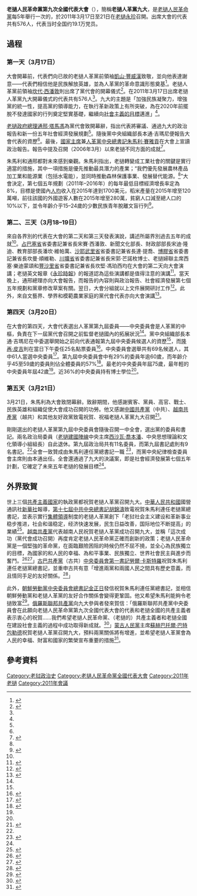 {{noteTA
|G1=Laos
}}
{{Infobox historical event
  |Event_Name     = 老撾人民革命黨第九次全國代表大會
  |Image_Name     = Flag of the Lao People's Revolutionary Party.svg
  |Imagesize      = 250px
  |Image_Alt      = 
  |Image_Caption  = 老撾人民革命黨黨旗
  |Thumb_Time     = 
  |Participants   = 576位代表（包括老撾人革黨第八屆中央委員會56名委員）
  |Location       = {{LAO}}[[永珍|永珍]]黨中央會議中心<ref>{{cite news|url=http://news.xinhuanet.com/2011-03/18/c_121201210.htm|title=老挝人民革命党九大在万象召开|author=斯宏亮|date=2011-03-18|publisher=新华社|accessdate=2014-09-09|location=万象|archive-date=2014-09-10|archive-url=https://web.archive.org/web/20140910195732/http://news.xinhuanet.com/2011-03/18/c_121201210.htm|dead-url=no}}</ref>
  |Date           = 2011年3月17日至21日（5天）
  |Result         = 選出老撾人革黨第九屆中央委員會委員<br/>通過社會經濟發展第七個五年計劃
  |URL            = 
}}

'''老撾人民革命黨第九次全國代表大會'''（{{lang-lo|​​ກອງ​ປະຊຸມ​ໃຫຍ່​ຄັ້ງທີ IX ຂອງ​ພັກ​ປະຊາຊົນ​ປະຕິວັດລາວ}}），簡稱'''老撾人革黨九大'''，是[[老撾人民革命黨|老撾人民革命黨]]每5年舉行一次的{{en-link|老撾人民革命黨全國代表大會|National Congress of the Lao People's Revolutionary Party|全國代表大會}}，於2011年3月17日至21日在[[老撾|老撾]][[永珍|永珍]]召開。出席大會的代表共有576人，代表当时全国约19.1万党员。

== 過程 ==
=== 第一天（3月17日） ===
{{老撾政治}}
大會開幕前，代表們向已故的老撾人革黨前領袖[[凱山·豐威漢|凱山·豐威漢]]致敬，並向他表達謝意——代表們相信他是民族解放英雄，並為人革黨的革命意識形態奠基<ref>{{cite web | url = http://www.kpl.net.la/english/news/newsrecord/2011/March/16.03.2011/edn1.htm | title = Party Congress delegates pay tribute to President Kayson Phomvihane | publisher = Khaosan Pathet Lao | date = 2011-03-16 | accessdate = 2013-03-31 | deadurl = yes | archiveurl = https://web.archive.org/web/20111013075532/http://kpl.net.la/english/news/newsrecord/2011/March/16.03.2011/edn1.htm | archivedate = 2011-10-13 }}</ref>。老撾人革黨前領袖[[坎代·西潘敦|坎代·西潘敦]]則出席了黨代會的開幕儀式<ref>{{cite web | url = http://kpl.net.la/english/news/newsrecord/2011/March/17.03.2011/edn1.htm | title = 9th Party Congress of the Lao People's Revolutionary Party opens | publisher = Khaosan Pathet Lao | date = 2011-03-17 | accessdate = 2013-03-31 | deadurl = yes | archiveurl = https://web.archive.org/web/20111013115445/http://kpl.net.la/english/news/newsrecord/2011/March/17.03.2011/edn1.htm | archivedate = 2011-10-13 }}</ref>。在2011年3月17日出席老撾人革黨九大開幕儀式的代表共有576人<ref name="opening"/>。九大的主題是「加強民族凝聚力，增強黨的統一性，提高黨的領導能力，在執行革新政策上有所突破，為在2020年前擺脫不發達國家的行列奠定堅實基礎，繼續向[[社會主義社會|社會主義的目標]]邁進」<ref name="openingt"/>。

[[老撾政府總理|老撾政府總理]][[通邢·塔馬馮|通邢·塔馬馮]]為黨代會致開幕辭，指出代表將審議、通過九大的政治報告和新一份五年社會經濟發展規劃<ref name="opening"/>。隨後黨中央組織部長本通·吉瑪尼便報告大會代表的資歷<ref name="opening"/>。最後，[[老撾國家主席|國家主席]]兼[[老撾人民革命黨中央委員會總書記|人革黨中央總書記]][[朱馬利·賽雅貢|朱馬利·賽雅貢]]在大會上宣讀政治報告。報告中提及{{en-link|老撾人民革命黨第八次全國代表大會|8th Congress of the Lao People's Revolutionary Party|八大}}召開（2006年3月）以來老撾不同方面的成就<ref name="opening">{{cite news | author = Phon Thikeo | title = 9th Party Congress officially opens in Vientiane | work = [[永珍時報|Vientiane Times]] | date = 2011-03-17 }}</ref>。

朱馬利和通邢都對未來感到樂觀。朱馬利指出，老撾轉變成工業社會的關鍵是實行適當的措施，其中一項措施是優先推動最具潛力的產業；“我們優先發展農林產品加工業和能源業（包括水電能），並同時推動森林保護事業、發展替代能源。<ref name="openingt"/>”大會決定，第七個五年規劃（2011年–2016年）的每年最低目標經濟增長率定為8%，目標是使國內[[人均|人均]]收入在2015年達到1700美元，稻米產量在2015年增至120萬噸，前往該國的外國遊客人數在2015年增至280萬，貧窮人口減至總人口的10%以下，並令年齡介乎15–24歲的少數民族青年脫離文盲行列<ref name="openingt">{{cite web | url = http://www.vientianetimes.org.la/VTT_PartyPages1/News_/News_9thOpen.htm | title = Party urged to seize opportunities for progress | author = Somsack Pongkhao | publisher =  | work = [[永珍時報|Vientiane Times]] | date = 2011-03-17 | accessdate = 2013-03-31 | archive-date = 2019-06-03 | archive-url = https://web.archive.org/web/20190603141927/http://www.vientianetimes.org.la/VTT_PartyPages1/News_/News_9thOpen.htm | dead-url = no }}</ref>。

=== 第二、三天（3月18–19日）===
來自各界別的代表在大會的第二天和第三天發表演說，講述所屬界別過去五年的成就<ref name="secondthird"/>。[[占巴塞省|占巴塞省]]省委書記兼省長宋賽·西潘敦、新聞文化部長{{en-link|蒙高·奧拉本|Mounkeo Oraboun}}、財政部部長宋迪·隆迪、教育部部長潘坎·維帕萬、[[沙耶武里省|沙耶武里省]]省委書記兼省長連·提喬、[[博膠省|博膠省]]省委書記兼省長坎曼·順維勒、[[川壙省|川壙省]]省委書記兼省長宋郭·芒諾枚博士、老撾婦聯主席西塞·樂迪蒙頌和[[豐沙里省|豐沙里省]]省委書記兼省長坎堅·馮珀西均在大會的第二天向大會演講；老撾英文報章《[[永珍時報|永珍時報]]》的報道認為這些演講都是值得注意的演講<ref name="secondthird">{{cite web | title = Highlights from the 9th Party Congress | author = Souksakhone Vaenkeo | work = [[永珍時報|Vientiane Times]] | date = 2011-03-18 | accessdate = 2013-03-31}}</ref>。當天晚上，通邢總理亦向大會報告，而報告的內容則與政治報告、社會經濟發展第七個五年規劃和黨章修改草案有關。翌日，大會分組就以上文件展開研討工作<ref>{{cite news|url=http://kpl.net.la/lao/record/2011/03.2011/19.3.2011/dnl%2016.htm|title=ກອງປະຊຸມໃຫຍ່ຜູ້ແທນທົ່ວປະເທດ ຄັ້ງທີ IX ຂອງພັກ ດຳເນີນໄປເປັນມື້ທີ 3|date=2014-03-19|publisher=ຂ່າວສານປະເທດລາວ|language=lo|accessdate=2014-09-07|deadurl=yes|archiveurl=https://web.archive.org/web/20140907115031/http://kpl.net.la/lao/record/2011/03.2011/19.3.2011/dnl%2016.htm|archivedate=2014-09-07}}</ref>。此外，來自文藝界、學界和模範農業家庭的黨代會代表亦向大會演講<ref>{{cite news|url=http://www.kpl.net.la/francias/News%20record/2011/Mars/23.03.23011/fdn12.htm|title=Faits saillants du 9 ème Congrès du Parti (suite)|date=2011-03-23|publisher=Khaosan Pathet Lao|language=fr|accessdate=2014-09-07|deadurl=yes|archiveurl=https://web.archive.org/web/20110607183732/http://www.kpl.net.la/francias/News%20record/2011/Mars/23.03.23011/fdn12.htm|archivedate=2011-06-07}}</ref>。

=== 第四天（3月20日） ===
在大會的第四天，大會代表選出人革黨第九屆{{en-link|老撾人民革命黨中央委員會|Central Committee of the Lao People's Revolutionary Party|中央委員會}}委員——中央委員會是人革黨的中樞，負責在下一屆黨代會召開之前監督老撾國內的拓展狀況<ref name="9thcentral"/>。黨中央組織部長本通·吉瑪尼在中委選舉開始之前向代表通報第九屆中央委員候選人的資歷<ref name="9thcentral"/>，而[[隆再·皮吉|隆再·皮吉]]則在當日下午委任25名點票委員<ref name="9thcentral">{{cite web | url = http://www.kpl.net.la/lao/record/2011/03.2011/20.3.2011/dnl%200.htm | title = ກອງປະຊຸມໃຫຍ່ຜູ້ແທນທົ່ວປະເທດຄັ້ງທີ IX ຂອງພັກ ໄດ້ດຳເນີນມາເປັນມື້ທີ 4 | publisher = ຂ່າວສານປະເທດລາວ | date = 2011-03-20 | accessdate = 2014-09-06 | deadurl = yes | archiveurl = https://web.archive.org/web/20140906150144/http://www.kpl.net.la/lao/record/2011/03.2011/20.3.2011/dnl%200.htm | archivedate = 2014-09-06 }}</ref>。中央委員會選舉共有69名候選人，其中61人當選中央委員<ref>{{cite web | author = Somsack Pongkhao | title = Party congress elects new Executive Committee to guide nation | work = Vientiane Times | date = 2011-03-20 | accessdate = 2013-03-31 }}</ref>。第九屆中央委員會中有29%的委員年逾60歲，而年齡介乎45至59歲的委員則佔全體委員的57%<ref name="CCelection">{{cite web | url = http://www.vientianetimes.org.la/VTT_PartyPages1/9thPartyCongress.htm | title = Ninth Congress announces new Party leaders, adopts resolution | publisher = [[永珍時報|Vientiane Times]] | date = 2011-03-23 | accessdate = 2013-03-31 | archive-date = 2013-04-12 | archive-url = https://web.archive.org/web/20130412131157/http://www.vientianetimes.org.la/VTT_PartyPages1/9thPartyCongress.htm | dead-url = no }}</ref>。最老的中央委員年屆75歲，最年輕的中央委員年屆42歲<ref name="CCelection"/>。近36%的中央委員持有博士學位<ref name="CCelection"/>。

=== 第五天（3月21日） ===
3月21日，朱馬利為大會致閉幕辭。致辭期間，他感謝賓客、黨員、高官、戰士、民族英雄和組織促使大會成功召開的功勞。他又感謝[[中國共產黨|中國共產黨]]（中共）、[[越南共產黨|越南共產黨]]（越共）和其他友好政黨致電祝賀、祝福老撾人革黨九大召開<ref name="kpl">{{cite web | url = http://www.kpl.net.la/english/newsrecord/2011/March/21.1.03.2011/edn1.htm | title = 9th Party Congress wraps up with success | publisher = Khaosan Pathet Lao | date = 2011-03-22 | accessdate = 2013-03-31 | deadurl = yes | archiveurl = https://web.archive.org/web/20140907143428/http://www.kpl.net.la/english/newsrecord/2011/March/21.1.03.2011/edn1.htm | archivedate = 2014-09-07 }}</ref>。

剛剛選出的老撾人革黨第九屆中央委員會隨後召開一中全會，選出黨的{{en-link|老撾人民革命黨中央政治局|Politburo of the Lao People's Revolutionary Party|政治局}}委員和{{en-link|老撾人民革命黨中央書記處|Secretariat of the Lao People's Revolutionary Party|書記處}}書記。兩名政治局委員（[[老撾建國陣線|老撾建國陣線]]中央主席[[西沙瓦·喬本潘|西沙瓦·喬本潘]]、中央思想理論和文化領導小組組長{{en-link|沙曼·維亞吉|Samane Vignaket}}）自此退休。第九屆政治局共有11名委員，而第九屆書記處則有9名書記。<ref name="CCelection"/>全會一致贊成由朱馬利連任黨總書記一職 <ref>{{cite web |url=http://www.kpl.net.la/francias/News%20record/2011/Mars/21.1.03.2011/fdn1.htm |title=M. Choummaly Sayasone, réélu au poste de Secrétaire général du PPRL |publisher=Khaosan Pathet Lao |date=2011-03-21 |accessdate=2014-09-07 |archiveurl=https://web.archive.org/web/20110607184336/http://www.kpl.net.la/francias/News%20record/2011/Mars/21.1.03.2011/fdn1.htm |archivedate=2011-06-07 |deadurl=yes }}</ref>，而黨中央紀律檢查委員會主席則由本通出任。全會還通過了九大的決議案，即是社會經濟發展第七個五年計劃，它確定了未來五年老撾的發展目標<ref name="CCelection"/>。

== 外界致賀 ==
世上三個[[共產主義國家|共產主義國家]]的執政黨都祝賀老撾人革黨召開九大。[[中華人民共和國|中華人民共和國]]國營通訊社[[新華社|新華社]]報導，[[中國共產黨第十七屆中央委員會|第十七屆中共中央]][[中國共產黨中央委員會總書記|總書記]][[胡錦濤|胡錦濤]]致電祝賀朱馬利連任老撾黨總書記，並表示實行[[集體領導|集體領導]]制度的老撾人革黨創下「老挝社会主义建设和革新事业稳步推进，社会和谐稳定，经济快速发展，民生日益改善，国际地位不断提高」的業績<ref>{{cite news|url=http://www.gov.cn/ldhd/2011-03/21/content_1828734.htm|title=胡锦涛致电祝贺朱马利当选老挝人民革命党总书记|date=2011-03-21|work=中华人民共和国中央人民政府|publisher=新华社|accessdate=2014-08-27|archive-date=2019-06-08|archive-url=https://web.archive.org/web/20190608223641/http://www.gov.cn/ldhd/2011-03/21/content_1828734.htm|dead-url=no}}</ref>。[[越南共產黨|越南共產黨]]{{vi-link|越南共產黨第十屆中央委員會|Ban Chấp hành Trung ương Đảng Cộng sản Việt Nam khoá X|第十屆中央委員會}}代表越南人民祝賀老撾人革黨成功召開九大，並稱「這次成功（黨代會成功召開）再度肯定老撾人民革命黨正確而創新的政策；老撾人民革命黨是一個堅強的革命黨，在面臨艱險困阻的時候仍然不屈不撓，並全心為民族獨立的目標，為國家的和人民的幸福、為和平事業、民族獨立、世界社會民主與進步而奮鬥。<ref>{{cite web | url = http://www.kpl.net.la/english/newsrecord/2011/March/21.1.03.2011/edn8.htm | title = VN congratulates Lao National Party Congress | publisher = Khaosan Pathet Lao | date = 2011-03-21 | accessdate = 2014-08-27 | deadurl = yes | archiveurl = https://web.archive.org/web/20140827111326/http://www.kpl.net.la/english/newsrecord/2011/March/21.1.03.2011/edn8.htm | archivedate = 2014-08-27 }}</ref><ref>{{cite news|url=http://www.vietnamplus.vn/dien-mung-dai-hoi-thu-ix-dang-nhan-dan-cm-lao/84116.vnp|title=Điện mừng Đại hội thứ IX Đảng Nhân dân CM Lào|date=2011-03-16|work=VietnamPlus|publisher=Thông tấn Xã Việt Nam|language=vi|accessdate=2014-08-27|archive-date=2019-06-30|archive-url=https://web.archive.org/web/20190630081411/https://www.vietnamplus.vn/dien-mung-dai-hoi-thu-ix-dang-nhan-dan-cm-lao/84116.vnp|dead-url=no}}</ref>」[[古巴共產黨|古巴共產黨]]（古共）[[古巴共產黨中央委員會第一書記|中央委員會第一書記]][[勞爾·卡斯特羅|勞爾·卡斯特羅]]祝賀朱馬利連任老撾黨總書記，並重申古共有意「增進兩黨和兩國人民之間具有歷史意義，而且情同手足的友好關係。<ref>{{cite web |url=http://www.cubadiplomatica.cu/laos/ES/Inicio/tabid/20677/ctl/Details/mid/31773/ItemID/3427/Default.aspx |title=Envía Raúl Castro mensaje de felicitación al Secretario General del Partido Lao |publisher=cubadiplomatica.cu |work= |date=2011-03-23 |accessdate=2013-03-31 |archiveurl=https://archive.is/20130412055555/http://www.cubadiplomatica.cu/laos/ES/Inicio/tabid/20677/ctl/Details/mid/31773/ItemID/3427/Default.aspx |archivedate=2013-04-12 |deadurl=yes }}</ref>」

此外，[[朝鮮勞動黨|朝鮮勞動黨]][[朝鮮勞動黨中央委員會|中央委員會]][[朝鮮勞動黨中央委員會第一書記|總書記]][[金正日|金正日]]發信祝賀朱馬利連任黨總書記，並相信朝鮮勞動黨和老撾人革黨的友好合作關係會變得更鞏固。他又希望朱馬利能夠令老撾致富<ref>{{cite news|url=http://www.kpl.net.la/english/newsrecord/2011/March/24.03.2011/edn7.htm|title=Kim Jong Il Congratulates General Secretary of LPRP|date=2011-03-24|publisher=Khaosan Pathet Lao|accessdate=2014-08-28|deadurl=yes|archiveurl=https://web.archive.org/web/20140907143330/http://www.kpl.net.la/english/newsrecord/2011/March/24.03.2011/edn7.htm|archivedate=2014-09-07}}</ref>。[[俄羅斯聯邦共產黨|俄羅斯聯邦共產黨]]{{en-link|俄羅斯聯邦共產黨中央委員會|Central Committee of the Communist Party of the Russian Federation|中央委員會}}向九大參與者發來賀信：「俄羅斯聯邦共產黨中央委員會在此願向老撾人民革命黨第九次全國代表大會的代表和老撾全國的共產主義者表示衷心的祝賀……我們希望老撾人民革命黨、（老撾的）共產主義者和老撾全國在建設社會主義的過程中成功取得新成就。<ref>{{cite web | url = http://www.kpl.net.la/english/newsrecord/2011/March/23.03.2011/edn4.htm | title = Russian Communist Party praises 9th Congress | publisher = Khaosan Pathet Lao | date = 2011-03-23 | accessdate = 2013-03-31 | deadurl = yes | archiveurl = https://web.archive.org/web/20140827111343/http://www.kpl.net.la/english/newsrecord/2011/March/23.03.2011/edn4.htm | archivedate = 2014-08-27 }}</ref>」[[蒙古人民黨|蒙古人民黨]]主席[[蘇赫巴托爾·巴特包勒德|蘇赫巴托爾·巴特包勒德]]祝賀老撾人革黨召開九大，預料兩黨關係將有增進，並希望老撾人革黨會為人民的幸福、財富和國家的繁榮宣布重要的措施<ref>{{cite news|url=http://www.kpl.net.la/english/newsrecord/2011/March/24.03.2011/edn9.htm|title=Mongolian leader delivers message of congratulation to 9th Congress|date=2011-03-24|publisher=Khaosan Pathet Lao|accessdate=2014-08-28|deadurl=yes|archiveurl=https://web.archive.org/web/20140827111359/http://www.kpl.net.la/english/newsrecord/2011/March/24.03.2011/edn9.htm|archivedate=2014-08-27}}</ref>。

== 參考資料 ==
{{reflist|2}}

{{老挝人民革命党全国代表大会}}

[[Category:老挝政治史|Category:老挝政治史]]
[[Category:老撾人民革命黨全國代表大會|Category:老撾人民革命黨全國代表大會]]
[[Category:2011年老撾|Category:2011年老撾]]
[[Category:2011年會議|Category:2011年會議]]